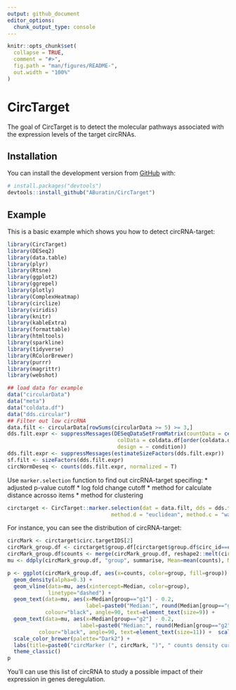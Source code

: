 ```yaml
---
output: github_document
editor_options: 
  chunk_output_type: console
---
```


<!-- README.md is generated from README.Rmd. Please edit that file -->

```r
knitr::opts_chunk$set(
  collapse = TRUE,
  comment = "#>",
  fig.path = "man/figures/README-",
  out.width = "100%"
)
```

# CircTarget

<!-- badges: start -->
<!-- badges: end -->

The goal of CircTarget is to detect the molecular pathways associated with the expression levels of 
    the target circRNAs.

## Installation

You can install the development version from [GitHub](https://github.com/ABuratin/CircTarget) with:

``` r
# install.packages("devtools")
devtools::install_github("ABuratin/CircTarget")
```
## Example

This is a basic example which shows you how to detect circRNA-target:

```r

library(CircTarget)
library(DESeq2)
library(data.table)
library(plyr)
library(Rtsne)
library(ggplot2)
library(ggrepel)
library(plotly)
library(ComplexHeatmap)
library(circlize)
library(viridis)
library(knitr)
library(kableExtra)
library(formattable)
library(htmltools)
library(sparkline)
library(tidyverse)
library(RColorBrewer)
library(purrr)
library(magrittr)
library(webshot)

## load data for example
data("circularData")
data("meta")
data("coldata.df")
data("dds.circular")
## Filter out low circRNA
data.filt <- circularData[rowSums(circularData >= 5) >= 3,]
dds.filt.expr <- suppressMessages(DESeqDataSetFromMatrix(countData = ceiling(data.filt[,coldata.df$sample[order(coldata.df$condition)]]),
                                   colData = coldata.df[order(coldata.df$condition),],
                                   design = ~ condition))
dds.filt.expr <- suppressMessages(estimateSizeFactors(dds.filt.expr))
sf.filt <- sizeFactors(dds.filt.expr)
circNormDeseq <- counts(dds.filt.expr, normalized = T)
```

Use `marker.selection` function to find out circRNA-target specifing:
* adjusted p-value cutoff
* log fold change cutoff
* method for calculate distance acrosso items
* method for clustering

```r
circtarget <- CircTarget::marker.selection(dat = data.filt, dds = dds.filt.expr, sf = sf.filt, p.cutoff = 0.1, lfc.cutoff = 1, 
                                 method.d = "euclidean", method.c = "ward.D2", k = 2, median = TRUE)

```

For instance, you can see the distribution of circRNA-target:

```r
  
circMark <- circtarget$circ.targetIDS[2]
circMark_group.df <- circtarget$group.df[circtarget$group.df$circ_id==circMark,]
circMark_group.df$counts <- merge(circMark_group.df, reshape2::melt(circNormDeseq[circMark,]), by.x = "sample_id", by.y = "row.names")[,"value"]
mu <- ddply(circMark_group.df, "group", summarise, Mean=mean(counts), Median=median(counts), Variance=var(counts))

p <- ggplot(circMark_group.df, aes(x=counts, color=group, fill=group)) +
  geom_density(alpha=0.3) + 
  geom_vline(data=mu, aes(xintercept=Median, color=group),
             linetype="dashed") +
  geom_text(data=mu, aes(x=Median[group=="g1"] - 0.2, 
                         label=paste0("Median:", round(Median[group=="g1"], 3), " Variance:", round(Variance[group=="g1"], 3)), y=0.2),
            colour="black", angle=90, text=element_text(size=9)) +
  geom_text(data=mu, aes(x=Median[group=="g2"] - 0.2, 
                       label=paste0("Median:", round(Median[group=="g2"], 3), " Variance:", round(Variance[group=="g2"], 3)), y=0.2), 
          colour="black", angle=90, text=element_text(size=11)) +  scale_fill_brewer(palette="Dark2") + 
  scale_color_brewer(palette="Dark2") + 
  labs(title=paste0("circMarker (", circMark, ")", " counts density curve"), x = "Normalized read counts", y = "Density") + 
  theme_classic()
p

```

You'll can use this list of circRNA to study a possible impact of their expression in genes deregulation. 
